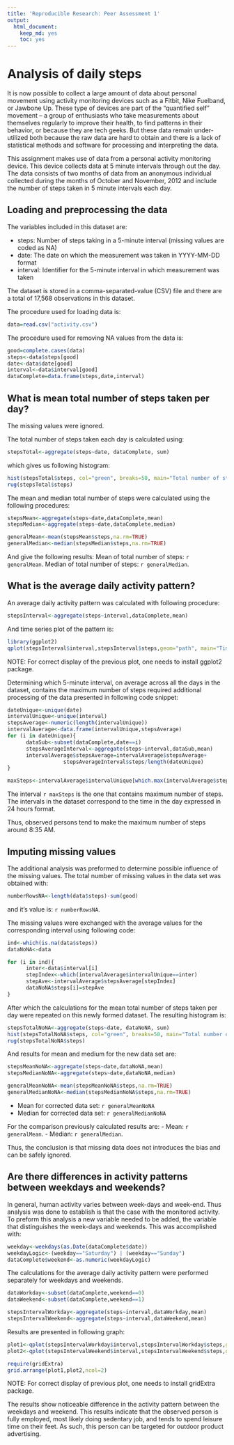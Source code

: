 ```yaml
---
title: 'Reproducible Research: Peer Assessment 1'
output:
  html_document:
    keep_md: yes
    toc: yes
---
```


Analysis of daily steps
=======================

It is now possible to collect a large amount of data about personal movement using activity monitoring devices such as a Fitbit, Nike Fuelband, or Jawbone Up. These type of devices are part of the “quantified self” movement – a group of enthusiasts who take measurements about themselves regularly to improve their health, to find patterns in their behavior, or because they are tech geeks. But these data remain under-utilized both because the raw data are hard to obtain and there is a lack of statistical methods and software for processing and interpreting the data.

This assignment makes use of data from a personal activity monitoring device. This device collects data at 5 minute intervals through out the day. The data consists of two months of data from an anonymous individual collected during the months of October and November, 2012 and include the number of steps taken in 5 minute intervals each day.

## Loading and preprocessing the data##

The variables included in this dataset are:

- steps: Number of steps taking in a 5-minute interval (missing values are coded as NA)
- date: The date on which the measurement was taken in YYYY-MM-DD format
- interval: Identifier for the 5-minute interval in which measurement was taken

The dataset is stored in a comma-separated-value (CSV) file and there are a total of 17,568 observations in this dataset.

The procedure used for loading data is:

```r
data=read.csv("activity.csv")
```

The procedure used for removing NA values from the data is:

```r
good=complete.cases(data)
steps<-data$steps[good]
date<-data$date[good]
interval<-data$interval[good]
dataComplete=data.frame(steps,date,interval)
```



## What is mean total number of steps taken per day?##

The missing values were ignored. 

The total number of steps taken each day is calculated using:

```r
stepsTotal<-aggregate(steps~date, dataComplete, sum)
```

which gives us following histogram:

```r
hist(stepsTotal$steps, col="green", breaks=50, main="Total number of steps per day",xlab="Number of steps per day", ylab="Frequency")
rug(stepsTotal$steps)
```

The mean and median total number of steps were calculated using the following procedures:

```r
stepsMean<-aggregate(steps~date,dataComplete,mean)
stepsMedian<-aggregate(steps~date,dataComplete,median)

generalMean<-mean(stepsMean$steps,na.rm=TRUE)
generalMedian<-median(stepsMedian$steps,na.rm=TRUE)
```

And give the following results:
Mean of total number of steps: `r generalMean`.
Median of total number of steps: `r generalMedian`.


## What is the average daily activity pattern?##

An average daily activity pattern was calculated with following procedure:

```r
stepsInterval<-aggregate(steps~interval,dataComplete,mean)
```

And time series plot of the pattern is:

```r
library(ggplot2)
qplot(stepsInterval$interval,stepsInterval$steps,geom="path", main="Time Series plot", xlab="Intervals",ylab="Averaged steps")
```

NOTE: For correct display of the previous plot, one needs to install ggplot2 package. 


Determining which 5-minute interval, on average across all the days in the dataset, contains the maximum number of steps required additional processing of the data presented in following code snippet:

```r
dateUnique<-unique(date)
intervalUnique<-unique(interval)
stepsAverage<-numeric(length(intervalUnique))
intervalAverage<-data.frame(intervalUnique,stepsAverage)
for (i in dateUnique){
      dataSub<-subset(dataComplete,date==i)
      stepsAverageInterval<-aggregate(steps~interval,dataSub,mean)
      intervalAverage$stepsAverage=intervalAverage$stepsAverage+
                  stepsAverageInterval$steps/length(dateUnique)
}

maxSteps<-intervalAverage$intervalUnique[which.max(intervalAverage$stepsAverage)]
```

The interval `r maxSteps` is the one that contains maximum number of steps. The intervals in the dataset correspond to the time in the day expressed in 24 hours format. 

Thus, observed persons tend to make the maximum number of steps around 8:35 AM. 


## Imputing missing values##

The additional analysis was preformed to determine possible influence of the missing values. 
The total number of missing values in the data set was obtained with:
```r
numberRowsNA<-length(data$steps)-sum(good)
```
and it's value is: `r numberRowsNA`.

The missing values were exchanged with the average values for the corresponding interval using following code:

```r
ind<-which(is.na(data$steps))
dataNoNA<-data

for (i in ind){
      inter<-data$interval[i]
      stepIndex<-which(intervalAverage$intervalUnique==inter)
      stepAve<-intervalAverage$stepsAverage[stepIndex]
      dataNoNA$steps[i]=stepAve
}
```
After which the calculations for the mean total number of steps taken per day were repeated on this newly formed dataset.
The resulting histogram is:

```r
stepsTotalNoNA<-aggregate(steps~date, dataNoNA, sum)
hist(stepsTotalNoNA$steps, col="green", breaks=50, main="Total number of steps per day",xlab="Number of steps per day", ylab="Frequency")
rug(stepsTotalNoNA$steps)
```

And results for mean and medium for the new data set are:

```r
stepsMeanNoNA<-aggregate(steps~date,dataNoNA,mean)
stepsMedianNoNA<-aggregate(steps~date,dataNoNA,median)

generalMeanNoNA<-mean(stepsMeanNoNA$steps,na.rm=TRUE)
generalMedianNoNA<-median(stepsMedianNoNA$steps,na.rm=TRUE)
```


- Mean for corrected data set: `r generalMeanNoNA`
- Median for corrected data set: `r generalMedianNoNA`

For the comparison previously calculated results are: 
- Mean: `r generalMean`.
- Median: `r generalMedian`.


Thus, the conclusion is that missing data does not introduces the bias and can be safely ignored. 

## Are there differences in activity patterns between weekdays and weekends?##

In general, human activity varies between week-days and week-end. Thus analysis was done to establish is that the case with the monitored activity. 
To preform this analysis a new variable needed to be added, the variable that distinguishes the week-days and weekends. This was accomplished with:


```r
weekday<-weekdays(as.Date(dataComplete$date))
weekdayLogic<-(weekday=="Saturday") | (weekday=="Sunday")
dataComplete$weekend<-as.numeric(weekdayLogic)
```

The calculations for the average daily activity pattern were performed separately for weekdays and weekends.

```r
dataWorkday<-subset(dataComplete,weekend==0)
dataWeekend<-subset(dataComplete,weekend==1)

stepsIntervalWorkday<-aggregate(steps~interval,dataWorkday,mean)
stepsIntervalWeekend<-aggregate(steps~interval,dataWeekend,mean)
```

Results are presented in following graph:
```r
plot1<-qplot(stepsIntervalWorkday$interval,stepsIntervalWorkday$steps,geom="path", main="Time Series for Work Days", xlab="Intervals",ylab="Averaged steps")
plot2<-qplot(stepsIntervalWeekend$interval,stepsIntervalWeekend$steps,geom="path", main="Time Series for Weekend", xlab="Intervals",ylab="Averaged steps")

require(gridExtra)
grid.arrange(plot1,plot2,ncol=2)
```

NOTE: For correct display of previous plot, one needs to install gridExtra package. 

The results show noticeable difference in the activity pattern between the weekdays and weekend. This results indicate that the observed person is fully employed, most likely doing sedentary job, and tends to spend leisure time on their feet. 
As such, this person can be targeted for outdoor product advertising.


